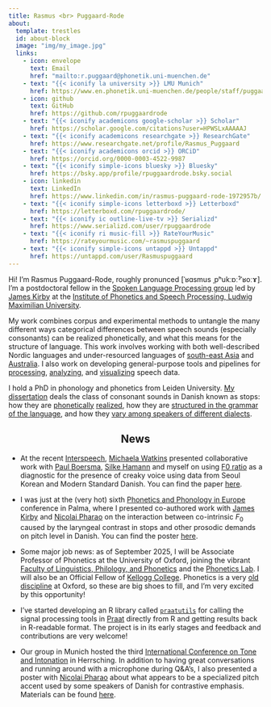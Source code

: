 ```yaml
---
title: Rasmus <br> Puggaard-Rode
about:
  template: trestles
  id: about-block
  image: "img/my_image.jpg"
  links:
    - icon: envelope
      text: Email
      href: "mailto:r.puggaard@phonetik.uni-muenchen.de"
    - text: "{{< iconify la university >}} LMU Munich"
      href: https://www.en.phonetik.uni-muenchen.de/people/staff/puggaard-rode_rasmus/index.html
    - icon: github
      text: GitHub
      href: https://github.com/rpuggaardrode
    - text: "{{< iconify academicons google-scholar >}} Scholar"
      href: https://scholar.google.com/citations?user=HPWSLxAAAAAJ
    - text: "{{< iconify academicons researchgate >}} ResearchGate"
      href: https://www.researchgate.net/profile/Rasmus_Puggaard
    - text: "{{< iconify academicons orcid >}} ORCiD"
      href: https://orcid.org/0000-0003-4522-9987
    - text: "{{< iconify simple-icons bluesky >}} Bluesky"
      href: https://bsky.app/profile/rpuggaardrode.bsky.social
    - icon: linkedin
      text: LinkedIn
      href: https://www.linkedin.com/in/rasmus-puggaard-rode-1972957b/
    - text: "{{< iconify simple-icons letterboxd >}} Letterboxd"
      href: https://letterboxd.com/rpuggaardrode/
    - text: "{{< iconify ic outline-live-tv >}} Serializd"
      href: https://www.serializd.com/user/rpuggaardrode
    - text: "{{< iconify ri music-fill >}} RateYourMusic"
      href: https://rateyourmusic.com/~rasmuspuggaard
    - text: "{{< iconify simple-icons untappd >}} Untappd"
      href: https://untappd.com/user/Rasmuspuggaard
---
```


:::{#about-block}

Hi! I’m Rasmus Puggaard-Rode, roughly pronunced [ˈʁɑsmus ˌpʰukːɒːˀˈʁoːɤ]. 
I’m a postdoctoral fellow in the [Spoken Language Processing group](https://www.en.phonetik.uni-muenchen.de/research/research_groups/speech_processing/index.html){target='_blank'} led by [James Kirby](https://www.phonetik.uni-muenchen.de/personen/professoren/kirby_james/index.html){target='_blank'} at the [Institute of Phonetics and Speech Processing, Ludwig Maximilian University](https://www.en.phonetik.uni-muenchen.de/index.html){target="_blank"}.

My work combines corpus and experimental methods to untangle the many different ways categorical differences between speech sounds (especially consonants) can be realized phonetically, and what this means for the structure of language.
This work involves working with both well-described Nordic languages and under-resourced languages of [south-east Asia](https://www.isca-archive.org/speechprosody_2024/kirby24_speechprosody.html){target='_blank'} and [Australia](https://www.isca-archive.org/speechprosody_2024/jepson24_speechprosody.html){target='_blank'}. I also work on developing general-purpose tools and pipelines for [processing](https://github.com/rpuggaardrode/getVOT){target='_blank'}, [analyzing](https://github.com/kirbyj/praatsauce/tree/new-version){target='_blank'}, and [visualizing](https://rpuggaardrode.github.io/praatpicture_manual/){target='_blank'} speech data. 

I hold a PhD in phonology and phonetics from Leiden University. [My dissertation](https://www.lotpublications.nl/stop-hey-whats-that-sound){target='_blank'} deals the class of consonant sounds in Danish known as stops: how they are [phonetically](https://doi.org/10.1016/j.wocn.2022.101191){target='_blank'} [realized](https://www.journal-labphon.org/article/id/6449/){target='_blank'}, how they are [structured in the grammar of the language](https://www.tandfonline.com/doi/full/10.1080/03740463.2021.2022866){target="_blank"}, and how they [vary among speakers of different dialects](https://www.sciencedirect.com/science/article/pii/S0095447024000603){target='_blank'}.

:::

<h2 style='text-align: center;'>News</h2>


* At the recent [Interspeech](https://www.interspeech2025.org/home){target='_blank'}, [Michaela Watkins](https://sites.google.com/view/michaelawatkins/home){target='_blank'} presented collaborative work with [Paul Boersma](https://www.fon.hum.uva.nl/paul/){target='_blank'}, [Silke Hamann](https://fon.hum.uva.nl/silke/){target='_blank'} and myself on using [F0 ratio](https://www.isca-archive.org/interspeech_2024/watkins24_interspeech.html){target='_blank'} as a diagnostic for the presence of creaky voice using data from Seoul Korean and Modern Standard Danish. You can find the paper [here](https://www.isca-archive.org/interspeech_2025/watkins25_interspeech.html){target='_blank'}.

* I was just at the (very hot) sixth [Phonetics and Phonology in Europe](https://agenda.uib.es/120122/section/52273/6th-phonetics-and-phonology-in-europe-pape-2025.html){target='_blank'} conference in Palma, where I presented co-authored work with [James Kirby](https://www.phonetik.uni-muenchen.de/~jkirby/){target='_blank'} and [Nicolai Pharao](https://nors.ku.dk/ansatte/?pure=da/persons/164799){target='_blank'} on the interaction between co-intrinsic *F*~0~ caused by the laryngeal contrast in stops and other prosodic demands on pitch level in Danish. You can find the poster [here](https://rpuggaardrode.github.io/cf0dan/pape){target='_blank'}.

* Some major job news: as of September 2025, I will be Associate Professor of Phonetics at the University of Oxford, joining the vibrant [Faculty of Linguistics, Philology, and Phonetics](https://www.ling-phil.ox.ac.uk/){target='_blank'} and the [Phonetics Lab](https://www.phon.ox.ac.uk/){target='_blank'}. I will also be an Official Fellow of [Kellogg College](https://www.kellogg.ox.ac.uk/){target='_blank'}. Phonetics is a very [old discipline](https://www.phon.ox.ac.uk/files/pdfs/OxfordPhoneticsHistory.pdf){target='_blank'} at Oxford, so these are big shoes to fill, and I'm very excited by this opportunity!

* I've started developing an R library called [`praatutils`](https://github.com/rpuggaardrode/praatutils){target='_blank'} for calling the signal processing tools in [Praat](https://fon.hum.uva.nl/praat){target='_blank'} directly from R and getting results back in R-readable format. The project is in its early stages and feedback and contributions are very welcome!

* Our group in Munich hosted the third [International Conference on Tone and Intonation](https://www.tai2025.org/){target='_blank'} in Herrsching. In addition to having great conversations and running around with a microphone during Q&A's, I also presented a poster with [Nicolai Pharao](https://nors.ku.dk/ansatte/?pure=da/persons/164799){target='_blank'} about what appears to be a specialized pitch accent used by some speakers of Danish for contrastive emphasis. Materials can be found [here](https://rpuggaardrode.github.io/tai){target='_blank'}.


<!--
* [Katie Jepson](https://languages-cultures.uq.edu.au/profile/10666/kathleen-jepson){target='_blank'}, [John Mansfield](http://langwidj.org/wp/){target='_blank'} and I are organizing a special session on the  [stylized sustained prosody](https://www.isca-archive.org/speechprosody_2024/jepson24_speechprosody.html){target='_blank'} pattern found in the narrative register of many native Australian languages. It's at this year's [Australian Linguistic Society](https://als.asn.au/Conference/2025/General){target='_blank'} meeting at the Gold Coast campus of Griffith University in December. Please get in touch if you're interested in contributing!
-->